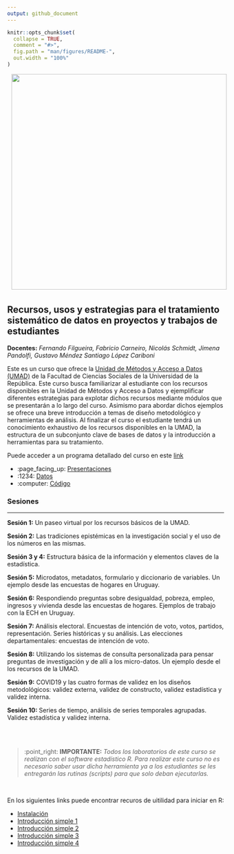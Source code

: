 ---
output: github_document
---

<!-- README.md is generated from README.Rmd. Please edit that file -->

```{r, include = FALSE}
knitr::opts_chunk$set(
  collapse = TRUE,
  comment = "#>",
  fig.path = "man/figures/README-",
  out.width = "100%"
)
```



<!-- badges: start -->
<!-- badges: end -->

<img src="fig/init.png" style="margin-left:10px;margin-bottom:5px;" width="500" align="rigth">

## Recursos, usos y estrategias para el tratamiento sistemático de datos en proyectos y trabajos de estudiantes 

__Docentes:__ _Fernando Filgueira, Fabricio Carneiro, Nicolás Schmidt, Jimena Pandolfi, Gustavo Méndez Santiago López Cariboni_


Este es un curso que ofrece la [Unidad de Métodos y Acceso a Datos (UMAD)](https://umad.cienciassociales.edu.uy/) de la Facultad de Ciencias Sociales de la Universidad de la República. Este curso busca familiarizar al estudiante con los recursos disponibles en la Unidad de Métodos y Acceso a Datos y ejemplificar diferentes estrategias para explotar dichos recursos mediante módulos que se presentarán a lo largo del curso. Asimismo para abordar dichos ejemplos se ofrece una breve introducción a temas de diseño metodológico y herramientas de análisis. Al finalizar el curso el estudiante tendrá un conocimiento exhaustivo de los recursos disponibles en la UMAD, la estructura de un subconjunto clave de bases de datos y la introducción a herramientas para su tratamiento.  

Puede acceder a un programa detallado del curso en este [link](https://github.com/UMAD-FCS/Curso-UMAD/tree/master/Insumos/Programa)

* :page_facing_up: [Presentaciones](https://github.com/UMAD-FCS/Curso-UMAD/tree/master/Insumos/Presentaciones)     
* :1234: [Datos](https://github.com/UMAD-FCS/Curso-UMAD/tree/master/Insumos/Datos)        
* :computer: [Código](https://github.com/UMAD-FCS/Curso-UMAD/tree/master/Insumos/Codigo)



### Sesiones

-------

**Sesión 1:** Un paseo virtual por los recursos básicos de la UMAD.

**Sesión 2:** Las tradiciones epistémicas en la investigación social y el uso de los números en las mismas.

**Sesión 3 y 4:** Estructura básica de la información y elementos claves de la estadística.

**Sesión 5:** Microdatos, metadatos, formulario y diccionario de variables. Un ejemplo desde las encuestas de hogares en Uruguay.

**Sesión 6:** Respondiendo preguntas sobre desigualdad, pobreza, empleo, ingresos y vivienda desde las encuestas de hogares. Ejemplos de trabajo con la ECH en Uruguay.

**Sesión 7:** Análisis electoral. Encuestas de intención de voto, votos, partidos, representación. Series históricas y su análisis. Las elecciones departamentales: encuestas de intención de voto.

 **Sesión 8:** Utilizando los sistemas de consulta personalizada para pensar preguntas de investigación y de allí a los micro-datos. Un ejemplo desde el los recursos de la UMAD.

**Sesión 9:** COVID19 y las cuatro formas de validez en los diseños metodológicos: validez externa, validez de constructo, validez estadística y validez interna.

**Sesión 10:** Series de tiempo, análisis de  series temporales agrupadas. Validez estadística y validez interna.


<br />
  <br />

> :point_right: **IMPORTANTE:** *Todos los laboratorios de este curso se realizan con el software estadístico R. Para realizar este curso no es necesario saber usar dicha herramienta ya a los estudiantes se les entregarán las rutinas (scripts) para que solo deban ejecutarlas.*

<br />

En los siguientes links puede encontrar recuros de uitilidad para iniciar en R:

* [Instalación]()
* [Introducción simple 1 ]()
* [Introducción simple 2 ]()
* [Introducción simple 3 ]()
* [Introducción simple 4 ]()







